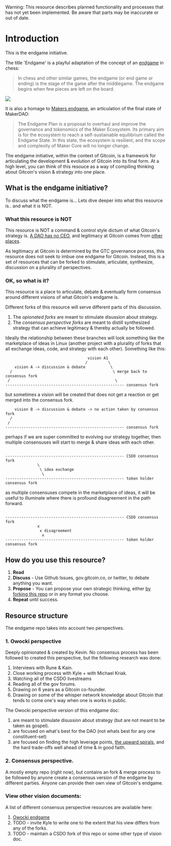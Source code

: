 
<Callout type="warning">
  Warning: This resource describes planned functionality and processes that has
  not yet been implemented. Be aware that parts may be inaccurate or out of
  date.
</Callout>

# Introduction

This is the endgame initiative.

The title 'Endgame' is a playful adaptation of the concept of an [endgame](https://en.wikipedia.org/wiki/Chess_endgame) in chess:

> In chess and other similar games, the endgame (or end game or ending) is the stage of the game after the middlegame. The endgame begins when few pieces are left on the board.

![](https://upload.wikimedia.org/wikipedia/commons/thumb/a/a4/%D0%9B%D0%B0%D0%B4%D0%B5%D0%B9%D0%BD%D0%B8%D0%BA_%D0%B2_%D1%86%D0%B5%D0%B9%D1%82%D0%BD%D0%BE%D1%82%D0%B5%2C_%D0%9C%D0%BE%D1%81%D0%BA%D0%B2%D0%B0%2C_%D0%9B%D1%83%D0%B6%D0%BD%D0%B8%D0%BA%D0%B8_%2825.06.2022%29.jpg/540px-%D0%9B%D0%B0%D0%B4%D0%B5%D0%B9%D0%BD%D0%B8%D0%BA_%D0%B2_%D1%86%D0%B5%D0%B9%D1%82%D0%BD%D0%BE%D1%82%D0%B5%2C_%D0%9C%D0%BE%D1%81%D0%BA%D0%B2%D0%B0%2C_%D0%9B%D1%83%D0%B6%D0%BD%D0%B8%D0%BA%D0%B8_%2825.06.2022%29.jpg)

It is also a homage to [Makers endgame](https://endgame.makerdao.com/endgame/overview), an articulation of the final state of MakerDAO:

> The Endgame Plan is a proposal to overhaul and improve the governance and tokenomics of the Maker Ecosystem. Its primary aim is for the ecosystem to reach a self-sustainable equilibrium called the Endgame State. In this state, the ecosystem is resilient, and the scope and complexity of Maker Core will no longer change.

The endgame initiative, within the context of Gitcoin, is a framework for articulating the development & evolution of Gitcoin into its final form.  At a high level, you can think of this resouce as a way of compiling thinking about Gitcoin's vision & strategy into one place. 

## What is the endgame initiative?

To discuss what the endgame is... Lets dive deeper into what this resource is.. and what it is NOT.

### What this resource is NOT

This resource is NOT a command & control style dictum of what Gitcoin's strategy is.  [A DAO has no CEO](https://gov.gitcoin.co/t/a-dao-has-no-ceo/9852), and legitimacy at Gitcoin comes from [other places](https://gov.gitcoin.co/t/consent-of-the-governed-and-legitimacy-by-process-in-gitcoindao/9778).

As legitimacy at Gitcoin is determined by the GTC governance process, this resource does not seek to imbue one endgame for Gitcoin.   Instead, this is a set of resources that can be forked to stimulate, articulate, synthesize, discussion on a plurality of perspectives.

### OK, so what is it?

This resource is a place to articulate, debate & eventually form consensus around different visions of what Gitcoin's endgame is.

Different forks of this resource will serve different parts of this discussion.
1. The *opionated forks* are meant to stimulate disussion about strategy.
2. The *consensus perspective forks* are meant to distill synthesized strategy that can achieve legitimacy & thereby actually be followed.

Ideally the relationship between these branches will look something like the marketplace of ideas in Linux (another project with a plurality of forks that all exchange ideas, code, and strategy with each other).  Something like this:

```
                                    vision A1
                                   /         \
    vision A -> discussion & debate           \
  /                                            \ merge back to consensus fork
 /                                              \
---------------------------------------------------- consensus fork

```

but sometimes a vision will be created that does not get a reaction or get merged into the consensus fork.

```
    vision B -> discussion & debate -> no action taken by consensus fork
  /                                          
 /                                       
---------------------------------------------------- consensus fork

```

perhaps if we are super committed to evolving our strategy together, then multiple consensuses will start to merge & share ideas with each other.

```

---------------------------------------------------- CSDO consensus fork
              \
               \ idea exchange
                \
---------------------------------------------------- token holder consensus fork

```


as multiple consensuses compete in the marketplace of ideas, it will be useful to illuminate where there is profound disagreement in the path forward.

```

---------------------------------------------------- CSDO consensus fork
              x
               x disagreement
                x
---------------------------------------------------- token holder consensus fork

```


## How do you use this resource?

1. **Read**
2. **Discuss** - Use Github Issues, gov.gitcoin.co, or twitter, to debate anything you want.
3. **Propose** - You can propose your own strategic thinking, either [by forking this repo](https://github.com/owocki/endgame/tree/main) or in any format you choose.
4. **Repeat** until success.

## Resource structure 

The endgame repo takes into account two perspectives.

### 1. Owocki perspective 

Deeply opinionated & created by Kevin.   No consensus process has been followed to created this perspective, but the following research was done:
1. Interviews with Rune & Kain.
2. Close working process with Kyle + with Michael Kriak.
3. Watching all of the CSDO livestreams
4. Reading all of the gov forums.
5. Drawing on 6 years as a Gitcoin co-founder.
6. Drawing on some of the whisper network knowledge about Gitcoin that tends to come one's way when one is works in public.

The Owocki perspective version of this endgame doc:
1. are meant to stimulate disussion about strategy (but are not meant to be taken as gospel).
2. are focused on what's best for the DAO (not whats best for any one constituent-set)
3. are focused on finding the high leverage points, [the upward spirals](https://community.supermodular.xyz/t/upward-spirals/289), and the hard trade-offs well ahead of time & in good faith.

### 2. Consensus perspective.

A mostly empty repo (right now), but contains an fork & merge process to be followed by anyone create a consensus version of the endgame by different parties.  Anyone can provide their own view of Gitcoin's endgame.

### View other vision documents:

A list of different consensus perspective resources are available here:
1. [Owocki endgame](https://endgame-git-main-owocki.vercel.app/)
2. TODO - invite Kyle to write one to the extent that his view differs from any of the forks.
3. TODO - maintain a CSDO fork of this repo or some other type of vision doc.
